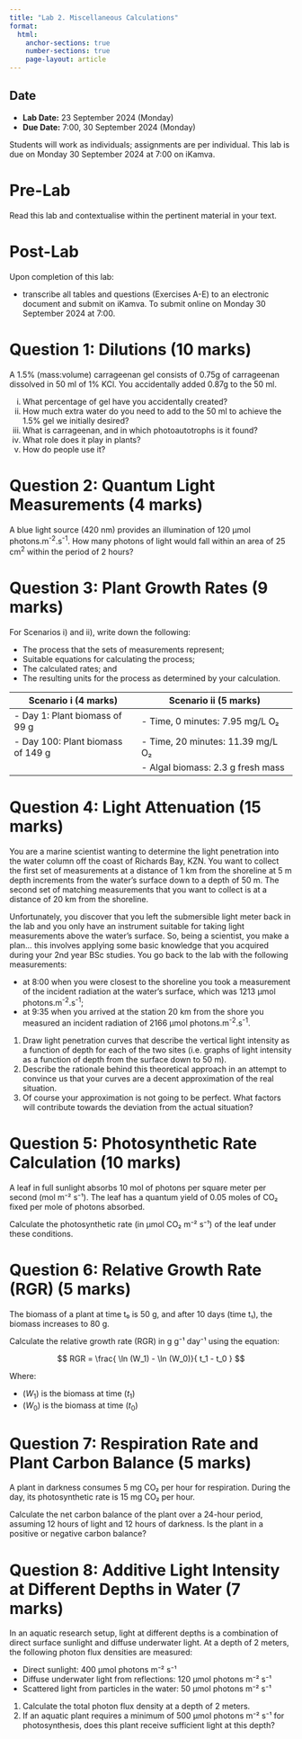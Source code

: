 ```yaml
---
title: "Lab 2. Miscellaneous Calculations"
format:
  html:
    anchor-sections: true
    number-sections: true
    page-layout: article
---
```


::: callout-note
## Date

- **Lab Date:** 23 September 2024 (Monday)
- **Due Date:** 7:00, 30 September 2024 (Monday)
:::


Students will work as individuals; assignments are per individual. [This lab is due on Monday 30 September 2024 at 7:00 on iKamva.]{.my-highlight}

# Pre-Lab

Read this lab and contextualise within the pertinent material in your text.

# Post-Lab

Upon completion of this lab:

- transcribe all tables and questions (Exercises A-E) to an electronic document and submit on iKamva. To submit online on Monday 30 September 2024 at 7:00.

# Question 1: Dilutions (10 marks)

A 1.5% (mass:volume) carrageenan gel consists of 0.75g of carrageenan dissolved in 50 ml of 1% KCl. You accidentally added 0.87g to the 50 ml.

i. What percentage of gel have you accidentally created?
ii. How much extra water do you need to add to the 50 ml to achieve the 1.5% gel we initially desired?
iii. What is carrageenan, and in which photoautotrophs is it found?
iv. What role does it play in plants?
v. How do people use it?

# Question 2: Quantum Light Measurements (4 marks)

A blue light source (420 nm) provides an illumination of 120 μmol photons.m^-2^.s^-1^. How many photons of light would fall within an area of 25 cm^2^ within the period of 2 hours?

# Question 3: Plant Growth Rates (9 marks)

For Scenarios i) and ii), write down the following: 

- The process that the sets of measurements represent;
- Suitable equations for calculating the process;
- The calculated rates; and
- The resulting units for the process as determined by your calculation.

| Scenario i (4 marks)                        | Scenario ii (5 marks)                                  |
|---------------------------------------------|-------------------------------------------------------|
| - Day 1: Plant biomass of 99 g              | - Time, 0 minutes: 7.95 mg/L O₂                       |
| - Day 100: Plant biomass of 149 g           | - Time, 20 minutes: 11.39 mg/L O₂                     |
|                                             | - Algal biomass: 2.3 g fresh mass                     |

# Question 4: Light Attenuation (15 marks)

You are a marine scientist wanting to determine the light penetration into the water column off the coast of Richards Bay, KZN. You want to collect the first set of measurements at a distance of 1 km from the shoreline at 5 m depth increments from the water’s surface down to a depth of 50 m. The second set of matching measurements that you want to collect is at a distance of 20 km from the shoreline.

Unfortunately, you discover that you left the submersible light meter back in the lab and you only have an instrument suitable for taking light measurements above the water’s surface. So, being a scientist, you make a plan… this involves applying some basic knowledge that you acquired during your 2nd year BSc studies. You go back to the lab with the following measurements: 

-	at 8:00 when you were closest to the shoreline you took a measurement of the incident radiation at the water’s surface, which was 1213 μmol photons.m^-2^.s^-1^;
-	at 9:35 when you arrived at the station 20 km from the shore you measured an incident radiation of 2166 μmol photons.m^-2^.s^-1^.

1.	Draw light penetration curves that describe the vertical light intensity as a function of depth for each of the two sites (i.e. graphs of light intensity as a function of depth from the surface down to 50 m). 
2.	Describe the rationale behind this theoretical approach in an attempt to convince us that your curves are a decent approximation of the real situation.
3.	Of course your approximation is not going to be perfect. What factors will contribute towards the deviation from the actual situation?

# Question 5: Photosynthetic Rate Calculation (10 marks) 

A leaf in full sunlight absorbs 10 mol of photons per square meter per second (mol m⁻² s⁻¹). The leaf has a quantum yield of 0.05 moles of CO₂ fixed per mole of photons absorbed.

Calculate the photosynthetic rate (in μmol CO₂ m⁻² s⁻¹) of the leaf under these conditions.

# Question 6: Relative Growth Rate (RGR) (5 marks)

The biomass of a plant at time t₀ is 50 g, and after 10 days (time t₁), the biomass increases to 80 g.

Calculate the relative growth rate (RGR) in g g⁻¹ day⁻¹ using the equation:

$$
RGR = \frac{ \ln (W_1) - \ln (W_0)}{ t_1 - t_0 }
$$

Where:

- $(W_1$) is the biomass at time $(t_1$)
- $(W_0$) is the biomass at time $(t_0$)

# Question 7: Respiration Rate and Plant Carbon Balance (5 marks)

A plant in darkness consumes 5 mg CO₂ per hour for respiration. During the day, its photosynthetic rate is 15 mg CO₂ per hour.

Calculate the net carbon balance of the plant over a 24-hour period, assuming 12 hours of light and 12 hours of darkness. Is the plant in a positive or negative carbon balance?

# Question 8: Additive Light Intensity at Different Depths in Water (7 marks)

In an aquatic research setup, light at different depths is a combination of direct surface sunlight and diffuse underwater light. At a depth of 2 meters, the following photon flux densities are measured:

- Direct sunlight: 400 μmol photons m⁻² s⁻¹
- Diffuse underwater light from reflections: 120 μmol photons m⁻² s⁻¹
- Scattered light from particles in the water: 50 μmol photons m⁻² s⁻¹

1.	Calculate the total photon flux density at a depth of 2 meters.
2.	If an aquatic plant requires a minimum of 500 μmol photons m⁻² s⁻¹ for photosynthesis, does this plant receive sufficient light at this depth?


